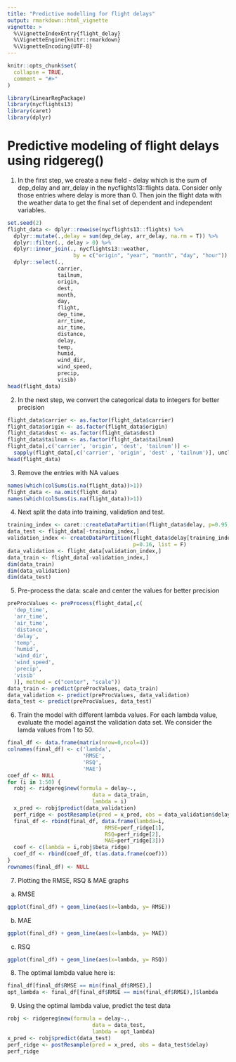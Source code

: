 ```yaml
---
title: "Predictive modelling for flight delays"
output: rmarkdown::html_vignette
vignette: >
  %\VignetteIndexEntry{flight_delay}
  %\VignetteEngine{knitr::rmarkdown}
  %\VignetteEncoding{UTF-8}
---
```


```r
knitr::opts_chunk$set(
  collapse = TRUE,
  comment = "#>"
)
```

```r
library(LinearRegPackage)
library(nycflights13)
library(caret)
library(dplyr)
```

# Predictive modeling of flight delays using ridgereg()

1. In the first step, we create a new field - delay which is the sum of dep_delay
and arr_delay in the nycflights13::flights data. Consider only those entries
where delay is more than 0. Then join the flight data with the weather data to 
get the final set of dependent and independent variables.
```r
set.seed(2)
flight_data <- dplyr::rowwise(nycflights13::flights) %>%
  dplyr::mutate(.,delay = sum(dep_delay, arr_delay, na.rm = T)) %>%
  dplyr::filter(., delay > 0) %>%
  dplyr::inner_join(., nycflights13::weather, 
                     by = c("origin", "year", "month", "day", "hour")) %>%
  dplyr::select(.,
                carrier,
                tailnum,
                origin,
                dest,
                month,
                day,
                flight,
                dep_time,
                arr_time,
                air_time,
                distance,
                delay,
                temp,
                humid,
                wind_dir,
                wind_speed,
                precip,
                visib)
head(flight_data)
```

2. In the next step, we convert the categorical data to integers for better precision
```r
flight_data$carrier <- as.factor(flight_data$carrier)
flight_data$origin <- as.factor(flight_data$origin)
flight_data$dest <- as.factor(flight_data$dest)
flight_data$tailnum <- as.factor(flight_data$tailnum)
flight_data[,c('carrier', 'origin', 'dest', 'tailnum')] <- 
  sapply(flight_data[,c('carrier', 'origin', 'dest' , 'tailnum')], unclass)
head(flight_data)
```

3. Remove the entries with NA values
```r
names(which(colSums(is.na(flight_data))>1))
flight_data <- na.omit(flight_data)
names(which(colSums(is.na(flight_data))>1))
```

4. Next split the data into training, validation and test.
```r
training_index <- caret::createDataPartition(flight_data$delay, p=0.95, list = F)
data_test <- flight_data[-training_index,]
validation_index <- createDataPartition(flight_data$delay[training_index], 
                                        p=0.16, list = F)
data_validation <- flight_data[validation_index,]
data_train <- flight_data[-validation_index,]
dim(data_train)
dim(data_validation)
dim(data_test)
```

5. Pre-process the data: scale and center the values for better precision
```r
preProcValues <- preProcess(flight_data[,c(
  'dep_time',
  'arr_time',
  'air_time',
  'distance',
  'delay',
  'temp',
  'humid',
  'wind_dir',
  'wind_speed',
  'precip',
  'visib'
  )], method = c("center", "scale"))
data_train <- predict(preProcValues, data_train)
data_validation <- predict(preProcValues, data_validation)
data_test <- predict(preProcValues, data_test)
```

6. Train the model with different lambda values. For each lambda value, evaluate the model
against the validation data set. We consider the lamda values from 1 to 50.
```r
final_df <- data.frame(matrix(nrow=0,ncol=4))
colnames(final_df) <- c('lambda',
                        'RMSE',
                        'RSQ',
                        'MAE')
coef_df <- NULL
for (i in 1:50) {
  robj <- ridgereg$new(formula = delay~., 
                           data = data_train, 
                           lambda = i)  
  x_pred <- robj$predict(data_validation)
  perf_ridge <- postResample(pred = x_pred, obs = data_validation$delay)
  final_df <- rbind(final_df, data.frame(lambda=i,
                               RMSE=perf_ridge[1],
                               RSQ=perf_ridge[2],
                               MAE=perf_ridge[3]))
  coef <- c(lambda = i,robj$beta_ridge)
  coef_df <- rbind(coef_df, t(as.data.frame(coef)))
}
rownames(final_df) <- NULL
```

7. Plotting the RMSE, RSQ & MAE graphs
a. RMSE
```r
ggplot(final_df) + geom_line(aes(x=lambda, y= RMSE))
```

b. MAE
```r
ggplot(final_df) + geom_line(aes(x=lambda, y= MAE))
```

c. RSQ
```r
ggplot(final_df) + geom_line(aes(x=lambda, y= RSQ))
```

8. The optimal lambda value here is:
```r
final_df[final_df$RMSE == min(final_df$RMSE),]
opt_lambda <- final_df[final_df$RMSE == min(final_df$RMSE),]$lambda
```

9. Using the optimal lambda value, predict the test data
```r
robj <- ridgereg$new(formula = delay~., 
                           data = data_test, 
                           lambda = opt_lambda)  
x_pred <- robj$predict(data_test)
perf_ridge <- postResample(pred = x_pred, obs = data_test$delay)
perf_ridge
```